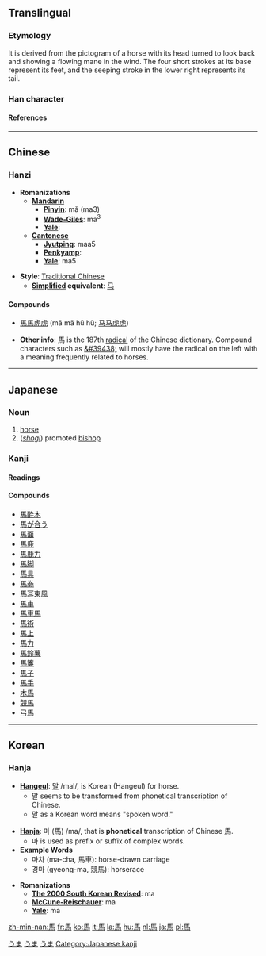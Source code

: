 {{see|马}}

==Translingual==
===Etymology===
It is derived from the pictogram of a horse with its head turned to look back and showing a flowing mane in the wind. The four short strokes at its base represent its feet, and the seeping stroke in the lower right represents its tail.
===Han character===
{{Han char|rn=187|rad=馬|as=00|sn=10|so=[http://www.edu.tw/EDU_WEB/EDU_MGT/MANDR/EDU6300001/allbook/bishuen/p203b.htm?open]|four=7132<sub>7</sub>|canj=尸手尸火 (SQSF)|cmean= [[horse]];  surname;  KangXi radical 187 [[Wiktionary:Chinese radical index 馬|馬]]}}
====References====
{{Han ref|kx=1433.010|dkj=44572|dj=1956.340|hdz=74539.010|uh=99AC|ud=39340|bh=B0A8|bd=45224}}
----

==Chinese==
===Hanzi===


* '''Romanizations'''
** '''[[Mandarin]]'''
*** '''[[Pinyin]]''': mǎ (ma3)
*** '''[[Wade-Giles]]''': ma<sup>3</sup>
*** '''[[Yale]]''': 
** '''[[Cantonese]]'''
*** '''[[Jyutping]]''': maa5
*** '''[[Penkyamp]]''': 
*** '''[[Yale]]''': ma5

* '''Style''': [[Traditional Chinese]] 
** '''[[Simplified Chinese|Simplified]] equivalent''': [[马]]

====Compounds====
*[[馬馬虎虎]] (mǎ mǎ hǔ hǔ; [[马马虎虎]])

* '''Other info''': &#39340; is the 187th [[Wiktionary:Chinese radical index|radical]] of the Chinese dictionary.  Compound characters such as [[&#39438;]] will mostly have the radical on the left with a meaning frequently related to horses.
----

== Japanese ==
[[Category:1000_Japanese_basic_words|うま]]
[[Category:Japanese language|うま]]
===Noun===
{{janoun|うま|uma}}
# [[horse]]
# (''[[shogi]]'') promoted [[bishop]]

===Kanji===
{{ja-kanji|grade=|rs=馬00|simple=}}
====Readings====
{{ja-readings|on=[[ば]] (ba), [[め]] (me), [[ま]] (ma)|kun=[[うま]] (uma), [[ま]] (ma)}}

====Compounds====
*[[馬酔木]]
*[[馬が合う]]
*[[馬面]]
*[[馬鹿]]
*[[馬鹿力]]
*[[馬脚]]
*[[馬具]]
*[[馬券]]
*[[馬耳東風]]
*[[馬車]]
*[[馬車馬]]
*[[馬術]]
*[[馬上]]
*[[馬力]]
*[[馬鈴薯]]
*[[馬簾]]
*[[馬子]]
*[[馬手]]
*[[木馬]]
*[[競馬]]
*[[弓馬]]

[[Category:ja:Mammals|うま]]
----

==Korean==
===Hanja===

* '''[[Hangeul]]''': [[말]] /mal/, is Korean (Hangeul) for horse.
** 말 seems to be transformed from phonetical transcription of Chinese.
** 말 as a Korean word means "spoken word."

* '''[[Hanja]]''': 마 (馬) /ma/, that is '''phonetical''' transcription of Chinese 馬.
** 마 is used as prefix or suffix of complex words.
* '''Example Words'''
** 마차 (ma-cha, 馬車): horse-drawn carriage
** 경마 (gyeong-ma, 競馬): horserace

* '''Romanizations'''
** '''[[The 2000 South Korean Revised Romanization|The 2000 South Korean Revised]]''': ma
** '''[[McCune-Reischauer]]''': ma
** '''[[Yale]]''': ma


[[Category:Japanese kanji]]

[[zh-min-nan:馬]]
[[fr:馬]]
[[ko:馬]]
[[it:馬]]
[[la:馬]]
[[hu:馬]]
[[nl:馬]]
[[ja:馬]]
[[pl:馬]]